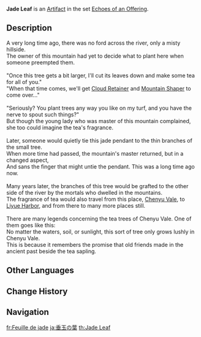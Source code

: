 {{Artifact Infobox
|image = Item Jade Leaf.png
|set   = Echoes of an Offering
|piece = Plume of Death
}}
{{Description|A jade ornament shaped like a leaf. It seems to have once had deep meaning between specific friends.}}
'''Jade Leaf''' is an [[Artifact]] in the set [[Echoes of an Offering]].

==Description==
A very long time ago, there was no ford across the river, only a misty hillside.<br />
The owner of this mountain had yet to decide what to plant here when someone preempted them.<br />
<br />
"Once this tree gets a bit larger, I'll cut its leaves down and make some tea for all of you."<br />
"When that time comes, we'll get [[Cloud Retainer]] and [[Mountain Shaper]] to come over..."<br />
<br />
"Seriously? You plant trees any way you like on my turf, and you have the nerve to spout such things?"<br />
But though the young lady who was master of this mountain complained, she too could imagine the tea's fragrance.<br />
<br />
Later, someone would quietly tie this jade pendant to the thin branches of the small tree.<br />
When more time had passed, the mountain's master returned, but in a changed aspect,<br />
And sans the finger that might untie the pendant. This was a long time ago now.<br />
<br />
Many years later, the branches of this tree would be grafted to the other side of the river by the mortals who dwelled in the mountains.<br />
The fragrance of tea would also travel from this place, [[Chenyu Vale]], to [[Liyue Harbor]], and from there to many more places still.<br />
<br />
There are many legends concerning the tea trees of Chenyu Vale. One of them goes like this:<br />
No matter the waters, soil, or sunlight, this sort of tree only grows lushly in Chenyu Vale.<br />
This is because it remembers the promise that old friends made in the ancient past beside the tea sapling.

==Other Languages==
{{Other Languages
|en      = Jade Leaf
|zhs     = 垂玉之叶
|zhs_rm  = Chuíyù zhī Yè
|zht     = 垂玉之葉
|zht_rm  = Chuíyù zhī Yè
|zh_tl   = Leaf of Hanging Jade
|ja      = 垂玉の葉
|ja_rm   = Suigyoku no Ha{{Assumed}}
|ja_tl   = Drooping Jewel Leaf
|ko      = {{tt|옥|玉}}의 잎
|ko_rm   = Ok-ui Ip
|ko_tl   = Leaf of Jade
|es      = Hoja de Jade
|es_tl   = Jade Leaf
|fr      = Feuille de jade
|fr_tl   = Jade Leaf
|ru      = Нефритовый листок
|ru_tl   = Jade Leaf
|th      = Jade Leaf
|vi      = Lá {{tt|Bích Ngọc|璧玉}}
|vi_tl   = Jade Leaf
|de      = Blatt der Jade
|de_tl   = Leaf of Jade
|id      = Jade Leaf
|pt      = Folha de Jade
|pt_tl   = Jade Leaf
|tr      = Yeşim Yaprak
|tr_tl   = 
|it      = Foglia di giada
|it_tl   = 
}}

==Change History==
{{Change History|2.6}}

==Navigation==
{{Artifact Set Navbox|Echoes of an Offering}}

[[fr:Feuille de jade]]
[[ja:垂玉の葉]]
[[th:Jade Leaf]]